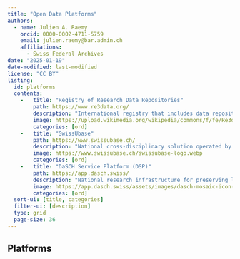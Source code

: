 ---
title: "Open Data Platforms"
authors: 
  - name: Julien A. Raemy
    orcid: 0000-0002-4711-5759
    email: julien.raemy@bar.admin.ch
    affiliations:
      - Swiss Federal Archives
date: "2025-01-19"
date-modified: last-modified
license: "CC BY"
listing:
  id: platforms
  contents:
    -   title: "Registry of Research Data Repositories"
        path: https://www.re3data.org/
        description: "International registry that includes data repositories from various academic disciplines "
        image: https://upload.wikimedia.org/wikipedia/commons/f/fe/Re3data_Logo_RGB_72dpi.png
        categories: [ord]
    -   title: "SwissUbase"
        path: https://www.swissubase.ch/
        description: "National cross-disciplinary solution operated by [FORS](https://forscenter.ch/)"
        image: https://www.swissubase.ch/swissubase-logo.webp
        categories: [ord]
    -   title: "DaSCH Service Platform (DSP)"
        path: https://app.dasch.swiss/
        description: "National research infrastructure for preserving long-term Humanities Data"
        image: https://app.dasch.swiss/assets/images/dasch-mosaic-icon-color.svg
        categories: [ord]
  sort-ui: [title, categories]
  filter-ui: [description]
  type: grid
  page-size: 36
---

## Platforms

::: {#platforms}
:::





